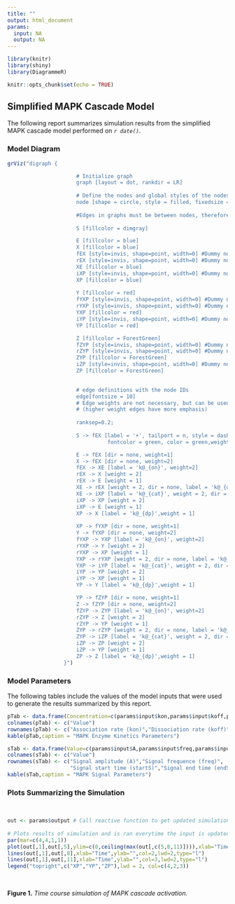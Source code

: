 ```yaml
---
title: ""
output: html_document
params:
  input: NA
  output: NA
---
```


```r
library(knitr)
library(shiny)
library(DiagrammeR)

knitr::opts_chunk$set(echo = TRUE)
```
## Simplified MAPK Cascade Model
The following report summarizes simulation results from the simplified MAPK cascade model performed on *`r date()`*.

### Model Diagram
```r
grViz("digraph {

                      # Initialize graph
                      graph [layout = dot, rankdir = LR]
                      
                      # Define the nodes and global styles of the nodes. We can override these in box if we wish
                      node [shape = circle, style = filled, fixedsize = true,fontcolor=white]
                      
                      #Edges in graphs must be between nodes, therefore dummy nodes are needed for signaling edges and input/output edges
                      
                      S [fillcolor = dimgray]

                      E [fillcolor = blue]
                      X [fillcolor = blue]
                      fEX [style=invis, shape=point, width=0] #Dummy node
                      rEX [style=invis, shape=point, width=0] #Dummy node
                      XE [fillcolor = blue]
                      iXP [style=invis, shape=point, width=0] #Dummy node
                      XP [fillcolor = blue]
                      
                      Y [fillcolor = red]
                      fYXP [style=invis, shape=point, width=0] #Dummy node
                      rYXP [style=invis, shape=point, width=0] #Dummy node
                      YXP [fillcolor = red]
                      iYP [style=invis, shape=point, width=0] #Dummy node
                      YP [fillcolor = red]

                      Z [fillcolor = ForestGreen]
                      fZYP [style=invis, shape=point, width=0] #Dummy node
                      rZYP [style=invis, shape=point, width=0] #Dummy node
                      ZYP [fillcolor = ForestGreen]
                      iZP [style=invis, shape=point, width=0] #Dummy node
                      ZP [fillcolor = ForestGreen]
          

                      # edge definitions with the node IDs
                      edge[fontsize = 10]
                      # Edge weights are not necessary, but can be used to get edges in straight line 
                      # (higher weight edges have more emphasis)
                      
                      ranksep=0.2;
                      
                      S -> fEX [label = '+', tailport = n, style = dashed, 
                                fontcolor = green, color = green,weight=0]

                      E -> fEX [dir = none, weight=1]
                      X -> fEX [dir = none, weight=2]
                      fEX -> XE [label = 'k@_{on}', weight=2]
                      rEX -> X [weight = 2]
                      rEX -> E [weight = 1]
                      XE -> rEX [weight = 2, dir = none, label = 'k@_{off}']
                      XE -> iXP [label = 'k@_{cat}', weight = 2, dir = none]
                      iXP -> XP [weight = 2]
                      iXP -> E [weight = 1]
                      XP -> X [label = 'k@_{dp}',weight = 1]
                      
                      XP -> fYXP [dir = none, weight=1]
                      Y -> fYXP [dir = none, weight=2]
                      fYXP -> YXP [label = 'k@_{on}', weight=2]
                      rYXP -> Y [weight = 2]
                      rYXP -> XP [weight = 1]
                      YXP -> rYXP [weight = 2, dir = none, label = 'k@_{off}']
                      YXP -> iYP [label = 'k@_{cat}', weight = 2, dir = none]
                      iYP -> YP [weight = 2]
                      iYP -> XP [weight = 1]
                      YP -> Y [label = 'k@_{dp}',weight = 1]

                      YP -> fZYP [dir = none, weight=1]
                      Z -> fZYP [dir = none, weight=2]
                      fZYP -> ZYP [label = 'k@_{on}', weight=2]
                      rZYP -> Z [weight = 2]
                      rZYP -> YP [weight = 1]
                      ZYP -> rZYP [weight = 2, dir = none, label = 'k@_{off}']
                      ZYP -> iZP [label = 'k@_{cat}', weight = 2, dir = none]
                      iZP -> ZP [weight = 2]
                      iZP -> YP [weight = 1]
                      ZP -> Z [label = 'k@_{dp}',weight = 1]
                  }")
```

### Model Parameters
The following tables include the values of the model inputs that were used to generate the results
summarized by this report.

```r
pTab <- data.frame(Concentration=c(params$input$kon,params$input$koff,params$input$kcat,params$input$kdp))
colnames(pTab) <- c("Value")
rownames(pTab) <- c("Association rate (kon)","Dissociation rate (koff)","Catalytic rate (kcat)","Dephosphorylation rate (kdp)")
kable(pTab,caption = "MAPK Enzyme Kinetics Parameters")
```

```r
sTab <- data.frame(Value=c(params$input$A,params$input$freq,params$input$startS,params$input$endS))
colnames(sTab) <- c("Value")
rownames(sTab) <- c("Signal amplitude (A)","Signal frequence (freq)",
                    "Signal start time (startS)","Signal end time (endS)")
kable(sTab,caption = "MAPK Signal Parameters")
```

### Plots Summarizing the Simulation
&nbsp;

```r
out <- params$output # Call reactive function to get updated simulation 
    
# Plots results of simulation and is ran everytime the input is updated
par(mar=c(4,4,1,1))
plot(out[,1],out[,5],ylim=c(0,ceiling(max(out[,c(5,8,11)]))),xlab="Time",ylab="Population",col=4,lwd=2,type="l",cex.lab=1.3,cex.axis=1.3)
lines(out[,1],out[,8],xlab="Time",ylab="",col=2,lwd=2,type="l")
lines(out[,1],out[,11],xlab="Time",ylab="",col=3,lwd=2,type="l")
legend("topright",c("XP","YP","ZP"),lwd = 2, col=c(4,2,3))
```
&nbsp;
&nbsp;

**Figure 1.** *Time course simulation of MAPK cascade activation.*  
&nbsp;
&nbsp;

